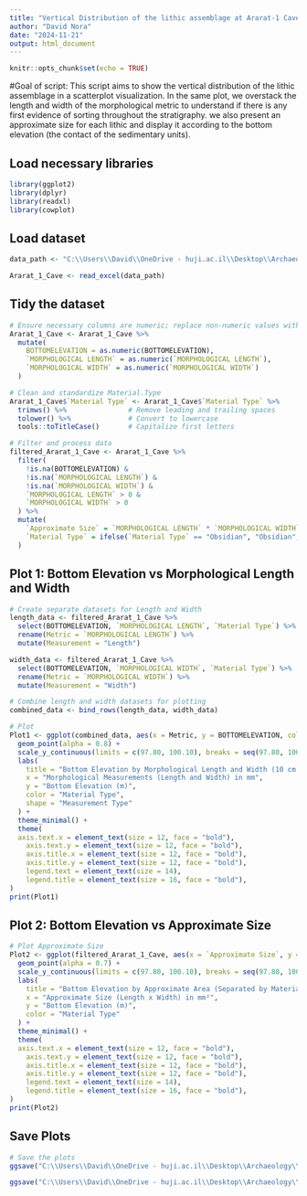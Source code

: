 ```yaml
---
title: "Vertical Distribution of the lithic assemblage at Ararat-1 Cave"
author: "David Nora"
date: "2024-11-21"
output: html_document
---
```


```r
knitr::opts_chunk$set(echo = TRUE)
```

#Goal of script: This script aims to show the vertical distribution of the lithic assemblage in a scatterplot visualization. In the same plot, we overstack the length and width of the morphological metric to understand if there is any first evidence of sorting throughout the stratigraphy. we also present an approximate size for each lithic and display it according to the bottom elevation (the contact of the sedimentary units).

## Load necessary libraries
```r
library(ggplot2)
library(dplyr)
library(readxl)
library(cowplot)
```

## Load dataset
```r
data_path <- "C:\\Users\\David\\OneDrive - huji.ac.il\\Desktop\\Archaeology\\Publications\\In_Proguess\\PhD\\QSR\\Ararat1caveLithicQSR\\analysis\\data\\raw_data\\Lithic_Attribute_Analysis_Ararat_1_CaveQSR.xlsx"

Ararat_1_Cave <- read_excel(data_path)
```

## Tidy the dataset
```r
# Ensure necessary columns are numeric; replace non-numeric values with NA
Ararat_1_Cave <- Ararat_1_Cave %>%
  mutate(
    BOTTOMELEVATION = as.numeric(BOTTOMELEVATION),
    `MORPHOLOGICAL LENGTH` = as.numeric(`MORPHOLOGICAL LENGTH`),
    `MORPHOLOGICAL WIDTH` = as.numeric(`MORPHOLOGICAL WIDTH`)
  )

# Clean and standardize Material.Type
Ararat_1_Cave$`Material Type` <- Ararat_1_Cave$`Material Type` %>%
  trimws() %>%               # Remove leading and trailing spaces
  tolower() %>%              # Convert to lowercase
  tools::toTitleCase()       # Capitalize first letters

# Filter and process data
filtered_Ararat_1_Cave <- Ararat_1_Cave %>%
  filter(
    !is.na(BOTTOMELEVATION) &
    !is.na(`MORPHOLOGICAL LENGTH`) &
    !is.na(`MORPHOLOGICAL WIDTH`) &
    `MORPHOLOGICAL LENGTH` > 0 &
    `MORPHOLOGICAL WIDTH` > 0
  ) %>%
  mutate(
    `Approximate Size` = `MORPHOLOGICAL LENGTH` * `MORPHOLOGICAL WIDTH`,
    `Material Type` = ifelse(`Material Type` == "Obsidian", "Obsidian", "Non-Obsidian")
  )
```

## Plot 1: Bottom Elevation vs Morphological Length and Width
```r
# Create separate datasets for Length and Width
length_data <- filtered_Ararat_1_Cave %>%
  select(BOTTOMELEVATION, `MORPHOLOGICAL LENGTH`, `Material Type`) %>%
  rename(Metric = `MORPHOLOGICAL LENGTH`) %>%
  mutate(Measurement = "Length")

width_data <- filtered_Ararat_1_Cave %>%
  select(BOTTOMELEVATION, `MORPHOLOGICAL WIDTH`, `Material Type`) %>%
  rename(Metric = `MORPHOLOGICAL WIDTH`) %>%
  mutate(Measurement = "Width")

# Combine length and width datasets for plotting
combined_data <- bind_rows(length_data, width_data)

# Plot
Plot1 <- ggplot(combined_data, aes(x = Metric, y = BOTTOMELEVATION, color = `Material Type`, shape = Measurement)) +
  geom_point(alpha = 0.8) +
  scale_y_continuous(limits = c(97.80, 100.10), breaks = seq(97.80, 100.10, by = 0.10)) +
  labs(
    title = "Bottom Elevation by Morphological Length and Width (10 cm Intervals)",
    x = "Morphological Measurements (Length and Width) in mm",
    y = "Bottom Elevation (m)",
    color = "Material Type",
    shape = "Measurement Type"
  ) +
  theme_minimal() +
  theme(
  axis.text.x = element_text(size = 12, face = "bold"),
    axis.text.y = element_text(size = 12, face = "bold"),
    axis.title.x = element_text(size = 12, face = "bold"),
    axis.title.y = element_text(size = 12, face = "bold"),
    legend.text = element_text(size = 14),
    legend.title = element_text(size = 16, face = "bold"),
)
print(Plot1)
```

## Plot 2: Bottom Elevation vs Approximate Size
```r
# Plot Approximate Size
Plot2 <- ggplot(filtered_Ararat_1_Cave, aes(x = `Approximate Size`, y = BOTTOMELEVATION, color = `Material Type`)) +
  geom_point(alpha = 0.7) +
  scale_y_continuous(limits = c(97.80, 100.10), breaks = seq(97.80, 100.10, by = 0.10)) +
  labs(
    title = "Bottom Elevation by Approximate Area (Separated by Material)",
    x = "Approximate Size (Length x Width) in mm²",
    y = "Bottom Elevation (m)",
    color = "Material Type"
  ) +
  theme_minimal() +
  theme(
  axis.text.x = element_text(size = 12, face = "bold"),
    axis.text.y = element_text(size = 12, face = "bold"),
    axis.title.x = element_text(size = 12, face = "bold"),
    axis.title.y = element_text(size = 12, face = "bold"),
    legend.text = element_text(size = 14),
    legend.title = element_text(size = 16, face = "bold"),
)
print(Plot2)
```

## Save Plots
```r
# Save the plots
ggsave("C:\\Users\\David\\OneDrive - huji.ac.il\\Desktop\\Archaeology\\Publications\\In_Proguess\\PhD\\QSR\\Ararat1caveLithicQSR\\analysis\\data\\derived_data\\Plot1_Bottom_Elevation)L_W.png", plot = Plot1, width = 8, height = 10, dpi = 300, bg = 'white')

ggsave("C:\\Users\\David\\OneDrive - huji.ac.il\\Desktop\\Archaeology\\Publications\\In_Proguess\\PhD\\QSR\\Ararat1caveLithicQSR\\analysis\\data\\derived_data\\Plot2_Bottom_Elevation)L_W.png", plot = Plot2, width = 8, height = 10, dpi = 300, bg = 'white')
```
